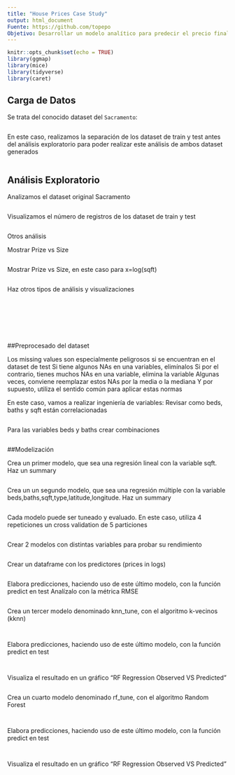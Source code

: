 ---
title: "House Prices Case Study"
output: html_document
Fuente: https://github.com/topepo
Objetivo: Desarrollar un modelo analítico para predecir el precio final de las casas en Sacramento, CA
---

```{r setup, include=FALSE}
knitr::opts_chunk$set(echo = TRUE)
library(ggmap)
library(mice)
library(tidyverse)
library(caret)
```

## Carga de Datos

Se trata del conocido dataset del `Sacramento`:

```{r titanic}

```

En este caso, realizamos la separación de los dataset de train y test antes del análisis exploratorio para poder realizar este análisis de ambos dataset generados
```{r titanic}

```


## Análisis Exploratorio

Analizamos el dataset original Sacramento
```{r}

```

Visualizamos el número de registros de los dataset de train y test
```{r}

```

Otros análisis

Mostrar Prize vs Size

```{r}

```

Mostrar Prize vs Size, en este caso para x=log(sqft)

```{r}

```

Haz otros tipos de análisis y visualizaciones
```{r}

```

```{r}

```

```{r}

```

```{r}

```

```{r}

```

```{r}

```

```{r}

```

##Preprocesado del dataset

Los missing values son especialmente peligrosos si se encuentran en el dataset de test
Si tiene algunos NAs en una variables, elimínalos
Si por el contrario, tienes muchos NAs en una variable, elimina la variable
Algunas veces, conviene reemplazar estos NAs por la media o la mediana
Y por supuesto, utiliza el sentido común para aplicar estas normas

En este caso, vamos a realizar ingeniería de variables:
Revisar como beds, baths y sqft están correlacionadas
```{r}

```

Para las variables beds y baths crear combinaciones
```{r}

```

##Modelización

Crea un primer modelo, que sea una regresión lineal con la variable sqft. Haz un summary
```{r}

```

Crea un un segundo modelo, que sea una regresión múltiple con la variable beds,baths,sqft,type,latitude,longitude. Haz un summary
```{r}

```

Cada modelo puede ser tuneado y evaluado. En este caso, utiliza 4 repeticiones un cross validation de 5 particiones
```{r}

```

Crear 2 modelos con distintas variables para probar su rendimiento
```{r}

```

Crear un dataframe con los predictores (prices in logs)
```{r}

```

Elabora predicciones, haciendo uso de este último modelo, con la función predict en test
Analízalo con la métrica RMSE
```{r}

```

Crea un tercer modelo denominado knn_tune, con el algoritmo k-vecinos (kknn)
```{r}

```

```{r}

```

Elabora predicciones, haciendo uso de este último modelo, con la función predict en test 
```{r}

```

```{r}

```

Visualiza el resultado en un gráfico "RF Regression Observed VS Predicted"
```{r}

```


Crea un cuarto modelo denominado rf_tune, con el algoritmo Random Forest
```{r}

```

```{r}

```

Elabora predicciones, haciendo uso de este último modelo, con la función predict en test 
```{r}

```

```{r}

```

Visualiza el resultado en un gráfico "RF Regression Observed VS Predicted"
```{r}

```


